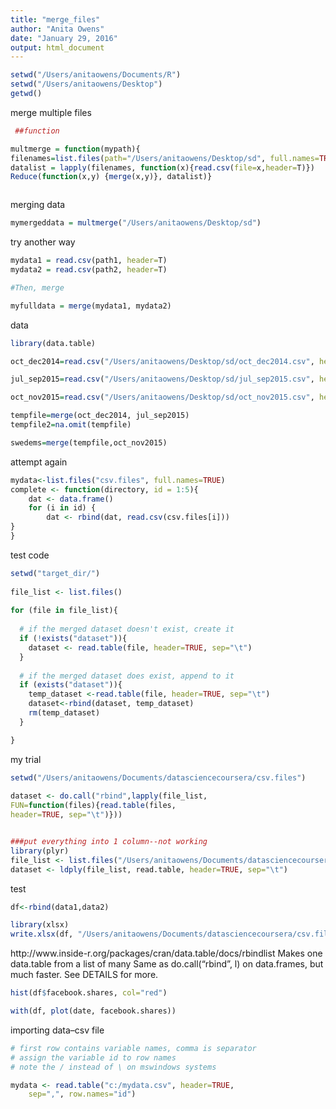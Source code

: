 ```yaml
---
title: "merge_files"
author: "Anita Owens"
date: "January 29, 2016"
output: html_document
---
```


```r
setwd("/Users/anitaowens/Documents/R")
setwd("/Users/anitaowens/Desktop")
getwd()

```
merge multiple files
```r

 ##function

multmerge = function(mypath){
filenames=list.files(path="/Users/anitaowens/Desktop/sd", full.names=TRUE)
datalist = lapply(filenames, function(x){read.csv(file=x,header=T)})
Reduce(function(x,y) {merge(x,y)}, datalist)}



```
merging data
```r
mymergeddata = multmerge("/Users/anitaowens/Desktop/sd")
```
try another way
```r
mydata1 = read.csv(path1, header=T)
mydata2 = read.csv(path2, header=T)

#Then, merge

myfulldata = merge(mydata1, mydata2)

```
data
```r
library(data.table)

oct_dec2014=read.csv("/Users/anitaowens/Desktop/sd/oct_dec2014.csv", header=T)

jul_sep2015=read.csv("/Users/anitaowens/Desktop/sd/jul_sep2015.csv", header=T)

oct_nov2015=read.csv("/Users/anitaowens/Desktop/sd/oct_nov2015.csv", header=T)

tempfile=merge(oct_dec2014, jul_sep2015)
tempfile2=na.omit(tempfile)

swedems=merge(tempfile,oct_nov2015)
```
attempt again
```r
mydata<-list.files("csv.files", full.names=TRUE)
complete <- function(directory, id = 1:5){
	dat <- data.frame()
	for (i in id) {
        dat <- rbind(dat, read.csv(csv.files[i]))
}
}
```
test code
```r
setwd("target_dir/")
 
file_list <- list.files()
 
for (file in file_list){
       
  # if the merged dataset doesn't exist, create it
  if (!exists("dataset")){
    dataset <- read.table(file, header=TRUE, sep="\t")
  }
   
  # if the merged dataset does exist, append to it
  if (exists("dataset")){
    temp_dataset <-read.table(file, header=TRUE, sep="\t")
    dataset<-rbind(dataset, temp_dataset)
    rm(temp_dataset)
  }

}
```
my trial
```r
setwd("/Users/anitaowens/Documents/datasciencecoursera/csv.files")
 
dataset <- do.call("rbind",lapply(file_list,
FUN=function(files){read.table(files,
header=TRUE, sep="\t")}))


###put everything into 1 column--not working
library(plyr)
file_list <- list.files("/Users/anitaowens/Documents/datasciencecoursera/csv.files")
dataset <- ldply(file_list, read.table, header=TRUE, sep="\t")

```
test
```r
df<-rbind(data1,data2)

library(xlsx)
write.xlsx(df, "/Users/anitaowens/Documents/datasciencecoursera/csv.files.xlsx")
```
http://www.inside-r.org/packages/cran/data.table/docs/rbindlist
Makes one data.table from a list of many
Same as do.call("rbind", l) on data.frames, but much faster. See DETAILS for more.

```r

hist(df$facebook.shares, col="red")

with(df, plot(date, facebook.shares))
```
importing data--csv file
```r
# first row contains variable names, comma is separator 
# assign the variable id to row names
# note the / instead of \ on mswindows systems 

mydata <- read.table("c:/mydata.csv", header=TRUE, 
  	sep=",", row.names="id")
```

